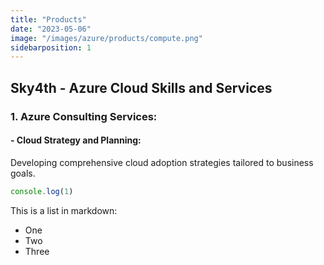 ```yaml
---
title: "Products"
date: "2023-05-06"
image: "/images/azure/products/compute.png"
sidebarposition: 1
---
```


## Sky4th - Azure Cloud Skills and Services
### 1. Azure Consulting Services:
#### - Cloud Strategy and Planning:
Developing comprehensive cloud adoption strategies tailored to business goals.

```js filename="index.js"
console.log(1)
```

This is a list in markdown:
- One
- Two
- Three
